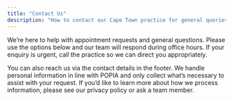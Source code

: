 ```yaml
---
title: "Contact Us"
description: "How to contact our Cape Town practice for general queries or appointment requests."
---
```


We’re here to help with appointment requests and general questions. Please use the options below and our team will respond during office hours. If your enquiry is urgent, call the practice so we can direct you appropriately.

<MapEmbed title="Our location" />

<BookingWidget />

<ContactForm />

You can also reach us via the contact details in the footer. We handle personal information in line with POPIA and only collect what’s necessary to assist with your request. If you’d like to learn more about how we process information, please see our privacy policy or ask a team member.
